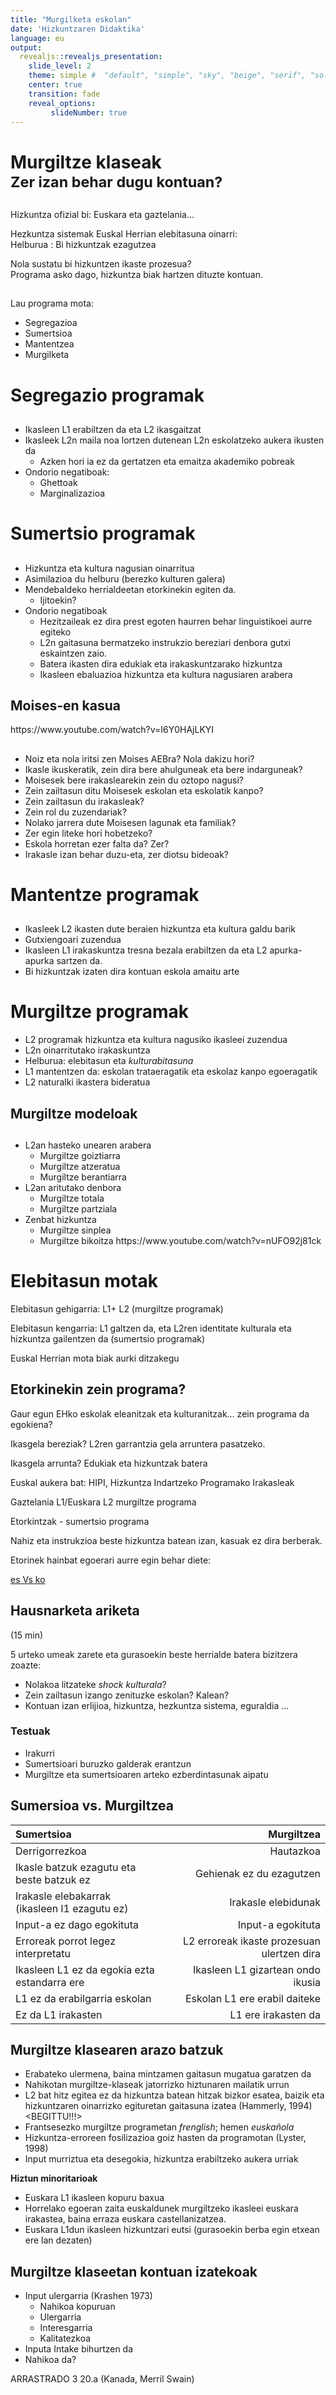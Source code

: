 ```yaml
---
title: "Murgilketa eskolan"
date: 'Hizkuntzaren Didaktika'
language: eu
output: 
  revealjs::revealjs_presentation:
    slide_level: 2
    theme: simple #  "default", "simple", "sky", "beige", "serif", "solarized", "blood", "moon", "night", "black", "league", "white"
    center: true
    transition: fade
    reveal_options:
         slideNumber: true
---
```


# Murgiltze klaseak <br><small>Zer izan behar dugu kontuan?</small>

##

Hizkuntza ofizial bi: Euskara eta gaztelania...

Hezkuntza sistemak Euskal Herrian elebitasuna oinarri:  
Helburua : Bi hizkuntzak ezagutzea

Nola sustatu bi hizkuntzen ikaste prozesua?  
Programa asko dago, hizkuntza biak hartzen dituzte kontuan.

## 

Lau programa mota:

 + Segregazioa
 + Sumertsioa
 + Mantentzea
 + Murgilketa

# Segregazio programak

##

+ Ikasleen L1 erabiltzen da eta L2 ikasgaitzat
+ Ikasleek L2n maila noa lortzen dutenean L2n eskolatzeko aukera ikusten da
	* Azken hori ia ez da gertatzen eta emaitza akademiko pobreak
+ Ondorio negatiboak:
	* Ghettoak
	* Marginalizazioa
	
# Sumertsio programak

##

+ Hizkuntza eta kultura nagusian oinarritua
+ Asimilazioa du helburu (berezko kulturen galera)
+ Mendebaldeko herrialdeetan etorkinekin egiten da. 
	* Ijitoekin?
+ Ondorio negatiboak
	* Hezitzaileak ez dira prest egoten haurren behar linguistikoei aurre egiteko
	* L2n gaitasuna bermatzeko instrukzio bereziari denbora gutxi eskaintzen zaio.
	* Batera ikasten dira edukiak eta irakaskuntzarako hizkuntza
	* Ikasleen ebaluazioa hizkuntza eta kultura nagusiaren arabera

## Moises-en kasua

https://www.youtube.com/watch?v=I6Y0HAjLKYI

##

+ Noiz eta nola iritsi zen Moises AEBra? Nola dakizu hori?
+ Ikasle ikuskeratik, zein dira bere ahulguneak eta bere indarguneak?
+ Moisesek bere irakaslearekin zein du oztopo nagusi?
+ Zein zailtasun ditu Moisesek eskolan eta eskolatik kanpo?
+ Zein zailtasun du irakasleak?
+ Zein rol du zuzendariak?
+ Nolako jarrera dute Moisesen lagunak eta familiak?
+ Zer egin liteke hori hobetzeko?
+ Eskola horretan ezer falta da? Zer?
+ Irakasle izan behar duzu-eta, zer diotsu bideoak?

# Mantentze programak

##

+ Ikasleek L2 ikasten dute beraien hizkuntza eta kultura galdu barik
+ Gutxiengoari zuzendua
+ Ikasleen L1 irakaskuntza tresna bezala erabiltzen da eta L2 apurka-apurka sartzen da.
+ Bi hizkuntzak izaten dira kontuan eskola amaitu arte

# Murgiltze programak

+ L2 programak hizkuntza eta kultura nagusiko ikasleei zuzendua
+ L2n oinarritutako irakaskuntza
+ Helburua: elebitasun eta *kulturabitasuna*
+ L1 mantentzen da: eskolan trataeragatik eta eskolaz kanpo egoeragatik
+ L2 naturalki ikastera bideratua

## Murgiltze modeloak

##

+ L2an hasteko unearen arabera
	* Murgiltze goiztiarra
	* Murgiltze atzeratua
	* Murgiltze berantiarra
+ L2an aritutako denbora
	* Murgiltze totala
	* Murgiltze partziala
+ Zenbat hizkuntza
	* Murgiltze sinplea
	* Murgiltze bikoitza https://www.youtube.com/watch?v=nUFO92j81ck


# Elebitasun motak

Elebitasun gehigarria: L1+ L2 (murgiltze programak)

Elebitasun kengarria: L1 galtzen da, eta L2ren identitate kulturala eta hizkuntza gailentzen da (sumertsio programak)

Euskal Herrian mota biak aurki ditzakegu


## Etorkinekin zein programa?

Gaur egun EHko eskolak eleanitzak eta kulturanitzak... zein programa da egokiena?

Ikasgela bereziak? L2ren garrantzia gela arruntera pasatzeko.

Ikasgela arrunta? Edukiak eta hizkuntzak batera

Euskal aukera bat: HIPI, Hizkuntza Indartzeko Programako Irakasleak

Gaztelania L1/Euskara L2 murgiltze programa

Etorkintzak - sumertsio programa

Nahiz eta instrukzioa beste hizkuntza batean izan, kasuak ez dira berberak.

Etorinek hainbat egoerari aurre egin behar diete:

[es Vs ko](https://www.youtube.com/watch?v=Z1PduFLoJ0Y)

## Hausnarketa ariketa

(15 min)

5 urteko umeak zarete eta gurasoekin beste herrialde batera bizitzera zoazte:

+ Nolakoa litzateke *shock kulturala*?
+ Zein zailtasun izango zenituzke eskolan? Kalean?
+ Kontuan izan erlijioa, hizkuntza, hezkuntza sistema, eguraldia ...

### Testuak

+ Irakurri
+ Sumertsioari buruzko galderak erantzun
+ Murgiltze eta sumertsioaren arteko ezberdintasunak aipatu

## Sumersioa vs. Murgiltzea

|Sumertsioa | Murgiltzea |
|:----------|-----------:|
|Derrigorrezkoa| Hautazkoa |
|Ikasle batzuk ezagutu eta beste batzuk ez | Gehienak ez du ezagutzen |
| Irakasle elebakarrak (ikasleen l1 ezagutu ez)| Irakasle elebidunak |
| Input-a ez dago egokituta | Input-a egokituta |
|Erroreak porrot legez interpretatu | L2 erroreak ikaste prozesuan ulertzen dira |
| Ikasleen L1 ez da egokia ezta estandarra ere | Ikasleen L1 gizartean ondo ikusia |
| L1 ez da erabilgarria eskolan | Eskolan L1 ere erabil daiteke |
| Ez da L1 irakasten | L1 ere irakasten da |

## Murgiltze klasearen arazo batzuk

+ Erabateko ulermena, baina mintzamen gaitasun mugatua garatzen da
+ Nahikotan murgiltze-klaseak jatorrizko hiztunaren mailatik urrun
+ L2 bat hitz egitea ez da hizkuntza batean hitzak bizkor esatea, baizik eta hizkuntzaren oinarrizko egituretan gaitasuna izatea (Hammerly, 1994) <BEGITTU!!!>
+ Frantsesezko murgiltze programetan *frenglish*; hemen *euskañola*
+ Hizkuntza-erroreen fosilizazioa goiz hasten da programotan (Lyster, 1998)
+ Input murriztua eta desegokia, hizkuntza erabiltzeko aukera urriak

**Hiztun minoritarioak**

+ Euskara L1 ikasleen kopuru baxua
+ Horrelako egoeran zaita euskaldunek murgiltzeko ikasleei euskara irakastea, baina erraza euskara castellanizatzea.
+ Euskara L1dun ikasleen hizkuntzari eutsi (gurasoekin berba egin etxean ere lan dezaten)

## Murgiltze klaseetan kontuan izatekoak

+ Input ulergarria (Krashen 1973)
	* Nahikoa kopuruan
	* Ulergarria
	* Interesgarria
	* Kalitatezkoa
+ Inputa Intake bihurtzen da
+ Nahikoa da?

ARRASTRADO 3 20.a (Kanada, Merril Swain)
